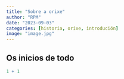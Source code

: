 ```yaml
---
title: "Sobre a orixe"
author: "RPM"
date: "2023-09-03"
categories: [historia, orixe, introdución]
image: "image.jpg"
---
```


## Os inicios de todo

```r
1 + 1
```
